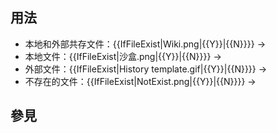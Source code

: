 <includeonly><!-- 在這裡加入模板的保護標識 --></includeonly><noinclude>{{template doc page viewed directly}}</noinclude>
<!-- 在本行下編輯模板說明 -->

== 用法 ==

* 本地和外部共存文件：<nowiki>{{IfFileExist|Wiki.png|{{Y}}|{{N}}}}</nowiki> -> {{IfFileExist|Wiki.png|{{Y}}|{{N}}}}
* 本地文件：<nowiki>{{IfFileExist|沙盒.png|{{Y}}|{{N}}}}</nowiki> -> {{IfFileExist|沙盒.png|{{Y}}|{{N}}}}
* 外部文件：<nowiki>{{IfFileExist|History template.gif|{{Y}}|{{N}}}}</nowiki> -> {{IfFileExist|History template.gif|{{Y}}|{{N}}}}
* 不存在的文件：<nowiki>{{IfFileExist|NotExist.png|{{Y}}|{{N}}}}</nowiki> -> {{IfFileExist|NotExist.png|{{Y}}|{{N}}}}

== 參見 ==

<includeonly>
<!-- 本行下加入模板的分類 -->

<!-- 本行下加入模板的跨語言鏈接 -->

</includeonly>